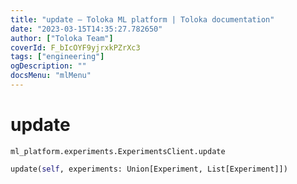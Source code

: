 ```yaml
---
title: "update — Toloka ML platform | Toloka documentation"
date: "2023-03-15T14:35:27.782650"
author: ["Toloka Team"]
coverId: F_bIcOYF9yjrxkPZrXc3
tags: ["engineering"]
ogDescription: ""
docsMenu: "mlMenu"
---
```


# update

`ml_platform.experiments.ExperimentsClient.update`

```python
update(self, experiments: Union[Experiment, List[Experiment]])
```